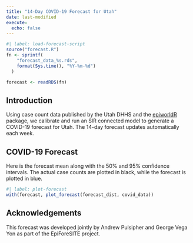 ```yaml
---
title: "14-Day COVID-19 Forecast for Utah"
date: last-modified
execute:
  echo: false
---
```


```r
#| label: load-forecast-script
source("forecast.R")
fn <- sprintf(
    "forecast_data_%s.rds",
    format(Sys.time(), "%Y-%m-%d")
  )

forecast <- readRDS(fn)
```

## Introduction

Using case count data published by the Utah DHHS and the [epiworldR](https://github.com/UofUEpiBio/epiworldR) package, we calibrate and run an SIR connected model to generate a COVID-19 forecast for Utah.
The 14-day forecast updates automatically each week.

## COVID-19 Forecast
Here is the forecast mean along with the 50% and 95% confidence intervals.
The actual case counts are plotted in black, while the forecast is plotted in blue.

```r
#| label: plot-forecast
with(forecast, plot_forecast(forecast_dist, covid_data))
```

## Acknowledgements
This forecast was developed jointly by Andrew Pulsipher and George Vega Yon as part of the EpiForeSITE project.
